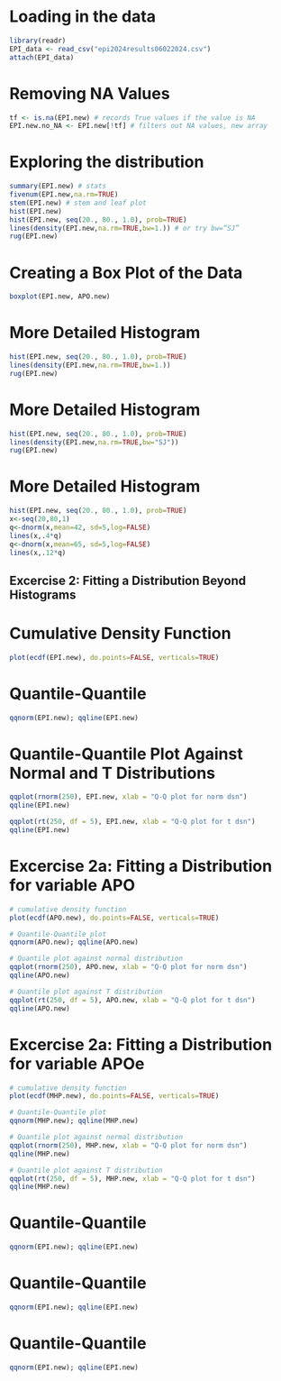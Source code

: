 # Loading in the data
```r
library(readr)
EPI_data <- read_csv("epi2024results06022024.csv")
attach(EPI_data)
```

# Removing NA Values
```r
tf <- is.na(EPI.new) # records True values if the value is NA
EPI.new.no_NA <- EPI.new[!tf] # filters out NA values, new array 
```

# Exploring the distribution
```r
summary(EPI.new) # stats
fivenum(EPI.new,na.rm=TRUE)
stem(EPI.new) # stem and leaf plot
hist(EPI.new)
hist(EPI.new, seq(20., 80., 1.0), prob=TRUE)
lines(density(EPI.new,na.rm=TRUE,bw=1.)) # or try bw=“SJ”
rug(EPI.new)
```

# Creating a Box Plot of the Data
```r
boxplot(EPI.new, APO.new) 
```

# More Detailed Histogram
```r
hist(EPI.new, seq(20., 80., 1.0), prob=TRUE)
lines(density(EPI.new,na.rm=TRUE,bw=1.))
rug(EPI.new)
```


# More Detailed Histogram
```r
hist(EPI.new, seq(20., 80., 1.0), prob=TRUE)
lines(density(EPI.new,na.rm=TRUE,bw="SJ"))
rug(EPI.new)
```

# More Detailed Histogram
```r
hist(EPI.new, seq(20., 80., 1.0), prob=TRUE)
x<-seq(20,80,1)
q<-dnorm(x,mean=42, sd=5,log=FALSE)
lines(x,.4*q)
q<-dnorm(x,mean=65, sd=5,log=FALSE)
lines(x,.12*q) 
```

## Excercise 2: Fitting a Distribution Beyond Histograms

# Cumulative Density Function
```r
plot(ecdf(EPI.new), do.points=FALSE, verticals=TRUE)
```

# Quantile-Quantile
```r
qqnorm(EPI.new); qqline(EPI.new)
```

# Quantile-Quantile Plot Against Normal and T Distributions
```r
qqplot(rnorm(250), EPI.new, xlab = "Q-Q plot for norm dsn")
qqline(EPI.new)

qqplot(rt(250, df = 5), EPI.new, xlab = "Q-Q plot for t dsn")
qqline(EPI.new)
```

# Excercise 2a: Fitting a Distribution for variable APO
```r
# cumulative density function
plot(ecdf(APO.new), do.points=FALSE, verticals=TRUE)

# Quantile-Quantile plot
qqnorm(APO.new); qqline(APO.new)

# Quantile plot against normal distribution
qqplot(rnorm(250), APO.new, xlab = "Q-Q plot for norm dsn")
qqline(APO.new)

# Quantile plot against T distribution
qqplot(rt(250, df = 5), APO.new, xlab = "Q-Q plot for t dsn")
qqline(APO.new)
```

# Excercise 2a: Fitting a Distribution for variable APOe
```r
# cumulative density function
plot(ecdf(MHP.new), do.points=FALSE, verticals=TRUE)

# Quantile-Quantile plot
qqnorm(MHP.new); qqline(MHP.new)

# Quantile plot against normal distribution
qqplot(rnorm(250), MHP.new, xlab = "Q-Q plot for norm dsn")
qqline(MHP.new)

# Quantile plot against T distribution
qqplot(rt(250, df = 5), MHP.new, xlab = "Q-Q plot for t dsn")
qqline(MHP.new)
```

# Quantile-Quantile
```r
qqnorm(EPI.new); qqline(EPI.new)
```

# Quantile-Quantile
```r
qqnorm(EPI.new); qqline(EPI.new)
```

# Quantile-Quantile
```r
qqnorm(EPI.new); qqline(EPI.new)
```
